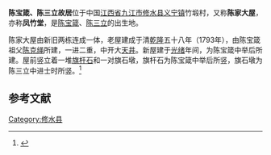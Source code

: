 {{coord|28|59|01|N|114|40|31|E|display=title|scale:100000}}
{{文物保护单位
| 级别 = 全国
| Cat = 江西全国重点文物保护单位
| 省区市 = 江西省
| 名称 = 陈宝箴、陈三立故居
| 图片 = 
| 所在 = [[九江市|九江市]][[修水县|修水县]]
| 分类 = 近现代重要史迹及代表性建筑
| 时代 = 1831年
| 编号 = 7-1758-5-151
| 登录 = 2013年3月
}}
'''陈宝箴、陈三立故居'''位于中国[[江西省|江西省]][[九江市|九江市]][[修水县|修水县]][[义宁镇|义宁镇]]竹塅村，又称'''陈家大屋'''，亦称'''凤竹堂'''，是[[陈宝箴|陈宝箴]]、[[陈三立|陈三立]]的出生地。

陈家大屋由新旧两栋连成一体，老屋建成于清[[乾隆|乾隆]]五十八年（1793年），由陈宝箴祖父[[陈克绳|陈克绳]]所建，一进二重，中开大[[天井|天井]]。新屋建于[[光绪|光绪]]年间，为陈宝箴中举后所建。屋前竖立着一堆[[旗杆石|旗杆石]]和一对旗石墩，旗杆石为陈宝箴中举后所竖，旗石墩为陈三立中进士时所竖。<ref>{{Cite book |author=叶绍荣 |title=陈寅恪家世 |publisher=中国文史出版社 |year=2009 |isbn=978-7-5034-2305-6 }}</ref>
==参考文献==
{{reflist}}

{{DEFAULTSORT:Chen}}
{{江西全国重点文物保护单位}}
{{全国重点文物保护单位小作品}}

[[Category:修水县|Category:修水县]]